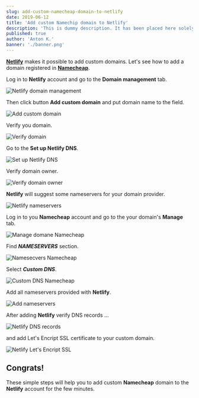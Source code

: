 ```yaml
---
slug: add-custom-namecheap-domain-to-netlify
date: 2019-06-12
title: 'Add custom Namechip domain to Netlify'
description: 'This is dummy description. It has been placed here solely to demonstrate the look and feel of finished, typeset text.'
published: true
author: 'Anton K.'
banner: './banner.png'
---
```


**[Netlify](//netlify.com)** makes it possible to add custom domains. 
Let's see how to add a domain registered in **[Namecheap](//namecheap.com)**.

Log in to **Netlify** account and go to the **Domain management** tab.

![Netlify domain management](./1.png)

Then click button **Add custom domain** and put domain name to the field.

![Add custom domain](./2.png)

Verify you domain.

![Verify domain](./3.png)

Go to the **Set up Netlify DNS**.

![Set up Netlify DNS](./4.png)

Verify domain owner.

![Verify domain owner](./5.png)

**Netlify** will suggest some nameservers for your domain provider.

![Netlify nameservers](./6.png)

Log in to you **Namecheap** account and go to the your domain's **Manage** tab.

![Manage domane Namecheap](./7.png)

Find _**NAMESERVERS**_ section.

![Namesecvers Namecheap](./8.png)

Select _**Custom DNS**_.

![Custom DNS Namecheap](./9.png)

Add all nameservers provided with **Netlify**.

![Add nameservers](./10.png)

After adding **Netlify** verify DNS records ...

![Netlify DNS records](./11.png)

and add Let's Encript SSL certificate to your custom domain.

![Netlify Let's Encript SSL](./12.png)

## Congrats!
These simple steps will help you to add custom **Namecheap** domain to the **Netlify** account for the few minutes.

